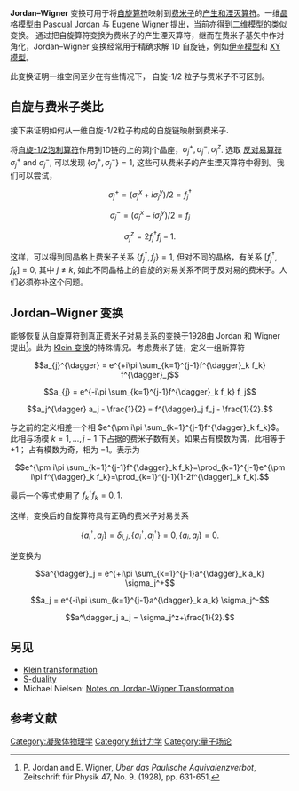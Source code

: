 '''Jordan–Wigner''' 变换可用于将[[自旋|自旋]][[算符|算符]]映射到[[费米子|费米子]]的[[产生和湮灭算符|产生和湮灭算符]]。一维[[晶格模型|晶格模型]]由 [[Pascual_Jordan|Pascual Jordan]] 与 [[Eugene_Wigner|Eugene Wigner]] 提出，当前亦得到二维模型的类似变换。 通过把自旋算符变换为费米子的产生湮灭算符，继而在费米子基矢中作对角化，Jordan–Wigner 变换经常用于精确求解 1D 自旋链，例如[[伊辛模型|伊辛模型]]和 [[XY_模型|XY 模型]]。

此变换证明一维空间至少在有些情况下， 自旋-1/2 粒子与费米子不可区别。

==自旋与费米子类比==

接下来证明如何从一维自旋-1/2粒子构成的自旋链映射到费米子.

将[[自旋-1/2泡利算符|自旋-1/2泡利算符]]作用到1D链的上的第j个晶座，<math>\sigma_{j}^{+}, \sigma_{j}^{-}, \sigma_{j}^{z}</math>. 选取 [[反对易算符|反对易算符]] <math>\sigma_{j}^{+}</math> and <math>\sigma_{j}^{-}</math>, 可以发现 <math>\{\sigma_{j}^{+},\sigma_{j}^{-}\} = 1</math>, 这些可从费米子的产生湮灭算符中得到。我们可以尝试， 
:<math>\sigma_{j}^{+} = (\sigma_{j}^{x}+i\sigma_{j}^{y})/2 = f_j^{\dagger}</math>
:<math>\sigma_{j}^{-} = (\sigma_{j}^{x}-i\sigma_{j}^{y})/2 = f_j</math>
:<math>\sigma_{j}^{z} = 2f_j^{\dagger}f_j - 1.</math>

这样，可以得到同晶格上费米子关系 <math>\{f_{j}^{\dagger}, f_{j}\}=1</math>, 但对不同的晶格，有关系 <math>[f_{j}^{\dagger},f_{k}] = 0</math>, 其中 <math>j \neq k</math>, 如此不同晶格上的自旋的对易关系不同于反对易的费米子。人们必须弥补这个问题。

==Jordan–Wigner 变换==

能够恢复从自旋算符到真正费米子对易关系的变换于1928由 Jordan 和 Wigner 提出<ref>P. Jordan and E. Wigner, ''Über das Paulische Äquivalenzverbot'', Zeitschrift für Physik 47, No. 9. (1928), pp. 631-651.</ref>。此为 [[Klein_变换|Klein 变换]]的特殊情况。考虑费米子链，定义一组新算符

:<math>a_{j}^{\dagger} = e^{+i\pi \sum_{k=1}^{j-1}f^{\dagger}_k f_k} f^{\dagger}_j</math>
:<math>a_{j} = e^{-i\pi \sum_{k=1}^{j-1}f^{\dagger}_k f_k} f_j</math>
:<math>a_j^{\dagger} a_j - \frac{1}{2} = f^{\dagger}_j f_j - \frac{1}{2}.</math>

与之前的定义相差一个相 <math>e^{\pm i\pi \sum_{k=1}^{j-1}f^{\dagger}_k f_k}</math>。此相与场模 <math>k=1,\ldots,j-1</math> 下占据的费米子数有关。如果占有模数为偶，此相等于 <math>+1</math>； 占有模数为奇，相为 <math>-1</math>。表示为

:<math>e^{\pm i\pi \sum_{k=1}^{j-1}f^{\dagger}_k f_k}=\prod_{k=1}^{j-1}e^{\pm i\pi f^{\dagger}_k f_k}=\prod_{k=1}^{j-1}(1-2f^{\dagger}_k f_k).</math>

最后一个等式使用了 <math>f^{\dagger}_k f_k=0, 1.</math>

这样，变换后的自旋算符具有正确的费米子对易关系

:<math>\{a_i^\dagger, a_j\}=\delta_{i,j},\{a_i^\dagger, a_j^\dagger\}=0, \{a_i, a_j\}=0.</math>
 
逆变换为

:<math>a^{\dagger}_j = e^{+i\pi \sum_{k=1}^{j-1}a^{\dagger}_k a_k} \sigma_j^+</math>
:<math>a_j = e^{-i\pi \sum_{k=1}^{j-1}a^{\dagger}_k a_k} \sigma_j^-</math>
:<math>a^\dagger_j a_j = \sigma_j^z+\frac{1}{2}.</math>

== 另见 ==
* [[Klein_transformation|Klein transformation]]
* [[S-duality|S-duality]]
* Michael Nielsen: [http://michaelnielsen.org/blog/archive/notes/fermions_and_jordan_wigner.pdf Notes on Jordan-Wigner Transformation]{{Wayback|url=http://michaelnielsen.org/blog/archive/notes/fermions_and_jordan_wigner.pdf |date=20191103083720 }}

== 参考文献 ==
{{Reflist}}

[[Category:凝聚体物理学|Category:凝聚体物理学]]
[[Category:统计力学|Category:统计力学]]
[[Category:量子场论|Category:量子场论]]